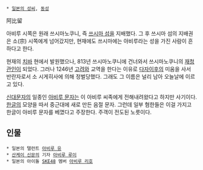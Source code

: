  * [[일본의 성씨]], [[동성]]
阿比留


아비루 시쪽은 원래 쓰시마노쿠니, 즉 [[쓰시마 섬]]을 지배했다. 그 후 쓰시마 섬의 지배권은 소(宗) 시쪽에게 넘어갔지만, 현재에도 쓰시마에는 아비루라는 성을 가진 사람이 흔하다고 한다.

현재의 [[치바]] 현에서 발원했으나, 813년 쓰시마노쿠니에 건너와서 쓰시마노쿠니의 [[재청관인]]이 되었다. 그러나 1246년 [[고려]]와 교역을 한다는 이유로 [[다자이후]]의 미움을 사서 반란자로서 소 시게히사에 의해 정벌당했다. 그래도 그 이름은 널리 남아 오늘날에 이르고 있다.

[[신대문자]]의 일종인 [[아비루 문자]]는 이 아비루 씨족에게 전해내려왔다고 하지만 사기이다. [[한글]]의 모양을 따서 중근대에 새로 만든 음절 문자. 그런데 일부 혐한들은 이걸 가지고 한글이 아비루 문자를 베꼈다고 주장한다. 주객이 전도된 노릇이다.

== 인물 ==
 * 일본의 탤런트 [[아비루 유]]
 * [[산케이 신문]]의 기자 [[아비루 루이]]
 * 일본의 아이돌 [[SKE48]] 멤버 [[아비루 리호]]
